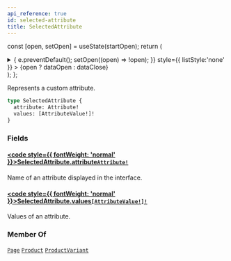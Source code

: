 ```yaml
---
api_reference: true
id: selected-attribute
title: SelectedAttribute
---
```






const [open, setOpen] = useState(startOpen);
return (
<details {...(open ? { open: true } : {})} className="details" style={{ border:'none', boxShadow:'none', background:'var(--ifm-background-color)' }}>
<summary
onClick={(e) => {
e.preventDefault();
setOpen((open) => !open);
}}
style={{ listStyle:'none' }} >
{open ? dataOpen : dataClose}
</summary>
{open && children}
</details>
);
};

Represents a custom attribute.

```graphql
type SelectedAttribute {
  attribute: Attribute!
  values: [AttributeValue!]!
}
```

### Fields

#### [<code style={{ fontWeight: 'normal' }}>SelectedAttribute.<b>attribute</b></code>](#)<Bullet />[`Attribute!`](../../../api-reference/attributes/objects/attribute.mdx) <Badge class="badge badge--secondary" text="non-null"/> <Badge class="badge badge--secondary" text="object"/> <Badge class="badge badge--secondary" text="attributes"/>

Name of an attribute displayed in the interface.

#### [<code style={{ fontWeight: 'normal' }}>SelectedAttribute.<b>values</b></code>](#)<Bullet />[`[AttributeValue!]!`](../../../api-reference/attributes/objects/attribute-value.mdx) <Badge class="badge badge--secondary" text="non-null"/> <Badge class="badge badge--secondary" text="object"/> <Badge class="badge badge--secondary" text="attributes"/>

Values of an attribute.

### Member Of

[`Page`](../../../api-reference/pages/objects/page.mdx) <Badge class="badge badge--secondary" text="object"/><Bullet />[`Product`](../../../api-reference/products/objects/product.mdx) <Badge class="badge badge--secondary" text="object"/><Bullet />[`ProductVariant`](../../../api-reference/products/objects/product-variant.mdx) <Badge class="badge badge--secondary" text="object"/>
